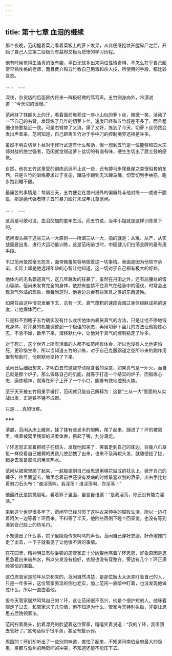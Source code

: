 ```yaml
---
---
---
```

title: 第十七章 血泪的继续
---




那个夜晚，范闲握着菜刀看着菜板上的萝卜发呆，从此便继挖坟开膛碎尸之后，开始了自己人生第二段极为有益却又极为悲惨的学习历程。

他有时候觉得生活真的很有趣，平白无故多出来两位性情奇特、不怎么在乎自己超常早熟性格的老师，而且费介和五竹教自己用毒和杀人技，所使用的手段，都比较变态。

……　……

深夜，杂货店的后面房内传来一阵极轻微的笃笃声。五竹侧身向外，冷漠说道：“今天切的很慢。”

范闲抹了抹额头上的汗，看着面前堆积成一座小山似的萝卜丝，微微一笑，活动了一下自己的右臂，发现练了几年的切萝卜丝，速度已经和五竹叔差不多了，而且粗细也快要接近一致。可是右臂肿了又消，痛了又好，练到了今天，切萝卜丝仍然会发出声音来，范闲知道，自己距离五竹对于手中刀的控制境界还相差许多。

虽然不明白切萝卜丝对于修行武道有什么帮助，但一想到五竹是一位能够和四大宗师对战的绝世强者，范闲就觉得这萝卜丝切的有滋有味，硬生生切出了爵士鼓的感觉。

自然，他在五竹这里受的训练远远不止这一些，还有蹲马步爬悬崖之类很俗套的东西，只是五竹的训练要求过于变态，蹲马步蹲到无法蹲马桶，切菜切到手抽筋，跑步跑到睡不醒。

最痛苦的事情是：每隔三天，五竹便会在澹州港外的偏僻处与他对练——或者干脆说，那是绝代强者瞎子五竹暴力殴打未成年儿童范闲。

……　……

这真是可歌可泣，血泪交加的童年生活，而五竹说，当年小姐就是这样训练属下的。

范闲很头痛于这些三从一大原则——所谓三从一大，指的就是：从难、从严、从实战需要出发，进行大运动量训练，这是范闲前世时，中国健儿们扫荡金牌的最有用手段。

不过范闲依然毫无怨言，面带微羞笑容地做着这一切事情。表面是因为他信守承诺，实际上却是他远超年龄的心智让他知道，这一切对于自己都有极大的好处。

他体内的无名霸道真气，这几年越发的狂暴了，虽然在丹田之外，还有后腰处的雪山容纳，但尚未发育完全的身体，依然有些禁不住真气在经脉中的侵伐，时常会出现真气外溢的现象，而每当这时，他身边总会有些家具之类的东西遭殃。

如果任由这种情况发展下去，总有一天，真气蕴积的速度会超过身体经脉成熟的速度，让他爆体而亡。

只是料不到瞎子五竹确实没有什么收伏他体内暴戾真气的方法，只是让他不停地锻炼身体，将浑身的机能调整到一个极佳的状态，再用切萝卜丝儿的方法让他锻炼心志，不急不燥，数年下来，潜移默化中，让他对于真气的控制稳定了许多。

对于死亡，这个世界上所有活着的人都不如范闲有体会，所以也没有人比他更怕死，更珍惜生命。所以当知道五竹的训练，对于自己克服霸道之卷所带来的副作用很有帮助时，他默默地坚持了下来。

范闲日后细细想来，才明白五竹这些举动隐含着的深意，如果真气是一炉火，而自己就是那个炉子，那么锻炼自己的肌能，就等于打造一个结实的炉子，而锻炼心志，磨练精神，就等在炉子上开了一个小口，能够有效地控制火势。

至于天天被五竹用重手锤打，范闲就只能自己解释为：这是“三从一大”里面的从实战出发，正是铁不锤不成器。

只是……真的很疼。

※※※

清晨，范闲从床上醒来，揉了揉有些发木的眼睛，爬了起来，蹿进了丫环的被窝里，嗅着被窝里残留的温柔体香，撅起了嘴，九分满足。

丫环思思正拿着把梳子在梳头，发现他起来了，笑着走到自己的床边，将像八爪章鱼一样绞着自己被褥的男孩儿使劲拽了出来，也来不及再梳头发，就随便拢了拢，起身去准备晨洗的用具热水。

范闲从被窝里爬了起来，一屁股坐到自己给思思用棉花做成的枕头上，掀开自己的裤子，往里面望去，嘴里念着前世还没有发病的时候最喜欢划的酒拳，出右手比划着剪刀石头布：“谁淫荡啊，我淫荡！谁淫荡啊，你淫荡！”

他最终还是挑挑眉毛，看着裤子里面，自言自语道：“是我淫荡，你还没有能力淫荡。”

来到这个世界很多年了，范闲早已经习惯了这种衣来伸手的腐败生活，所以一边打着呵欠一边等着丫环回来。不料等了半天，他险些再倒下睡个回笼觉，也没有等到凑到自己脸上的热毛巾。

不知道出了什么事，院子里隐隐传来呵骂的声音。范闲自己穿好衣服，好奇地推门走了出去，一下子就看见了让他很不爽的事情。

在花园里，精神明显有些委顿的周管家正十分凶狠地骂着丫环思思，好象原因是思思急着出来端热水，所以头发没有梳好，衣服也没有穿整齐，旁边有几个丫环正满脸害怕的围着。

这位周管家是前年从京都来的，范闲自然清楚，是那位姨太太派来盯着自己的人，只是一年多来，这位管家表现的倒也老实，加上范闲一直暗中盯着，也没发现他做过什么，所以一直由着他。

但今天管家居然呵骂自己的丫环，这让范闲很不高兴，他是个很护短的人。他眯着眼走了过去，和管家求了几句情，但不知道为什么，管家今天特别执拗，非要让思思去后院领家法。

范闲拧着眉头，抬着漂亮的脸望着这位管家，嘻嘻笑着说道：“我的丫环，我带回去管好了。”这句话似乎很平淡，甚至有些示弱。

周围的丫环们却听出了一些别的味道，害怕了起来，不知道司南伯全府最大的隐患，京都与澹州的两房间的冲突，不知道还能不能压下去。